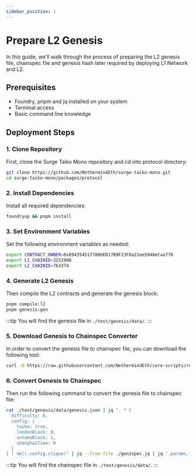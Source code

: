 ```yaml
---
sidebar_position: 1
---
```


# Prepare L2 Genesis

In this guide, we'll walk through the process of preparing the L2 genesis file, chainspec file and genesis hash later required by deploying L1 Network and L2.

## Prerequisites

- Foundry, pnpm and jq installed on your system
- Terminal access
- Basic command line knowledge

## Deployment Steps

### 1. Clone Repository

First, clone the Surge Taiko Mono repository and cd into protocol directory:

```bash
git clone https://github.com/NethermindEth/surge-taiko-mono.git
cd surge-taiko-mono/packages/protocol
```

### 2. Install Dependencies

Install all required dependencies:

```bash
foundryup && pnpm install
```

### 3. Set Environment Variables

Set the following environment variables as needed:

```bash
export CONTRACT_OWNER=0x8943545177806ED17B9F23F0a21ee5948eCaa776
export L1_CHAINID=3151908
export L2_CHAINID=763374
```

### 4. Generate L2 Genesis

Then compile the L2 contracts and generate the genesis block:

```bash
pnpm compile:l2
pnpm genesis:gen
```

:::tip
You will find the genesis file in `./test/genesis/data/`.
:::

### 5. Download Genesis to Chainspec Converter

In order to convert the genesis file to chainspec file, you can download the following tool:

```bash
curl -O https://raw.githubusercontent.com/NethermindEth/core-scripts/refs/heads/main/gen2spec/gen2spec.jq
```

### 6. Convert Genesis to Chainspec

Then run the following command to convert the genesis file to chainspec file:

```bash
cat ./test/genesis/data/genesis.json | jq ". * {
  difficulty: 0,
  config: {
    taiko: true,
    londonBlock: 0,
    ontakeBlock: 1,
    shanghaiTime: 0
  }
} | del(.config.clique)" | jq --from-file ./gen2spec.jq | jq '.params.feeCollector = "0x0000000000000000000000000000000000000000"' > ./test/genesis/data/chainspec.json
```

:::tip
You will find the chainspec file in `./test/genesis/data/`.
:::
